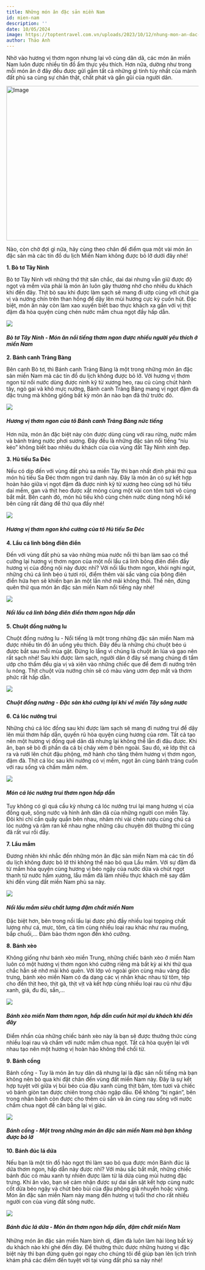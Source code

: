 ```yaml
---
title: Những món ăn đặc sản miền Nam
id: mien-nam
description: ''
date: 10/05/2024
image: https://toptentravel.com.vn/uploads/2023/10/12/nhung-mon-an-dac-san-mien-nam-1.jpg
author: Thảo Anh
---
```


Nhờ vào hương vị thơm ngon nhưng lại vô cùng dân dã, các món ăn miền Nam luôn được nhiều tín đồ ẩm thực yêu thích. Hơn nữa, dường như trong mỗi món ăn ở đây đều được gửi gắm tất cả những gì tinh túy nhất của mảnh đất phù sa cùng sự chân thật, chất phát và gần gũi của người dân.

<img
	className="!w-full"
	src="https://toptentravel.com.vn/uploads/2023/10/12/nhung-mon-an-dac-san-mien-nam-1.jpg"
	width="718"
	height="404"
	alt="Image"
/>

Nào, còn chờ đợi gì nữa, hãy cùng theo chân để điểm qua một vài món ăn đặc sản mà các tín đồ du lịch Miền Nam không được bỏ lỡ dưới đây nhé!

**1. Bò tơ Tây Ninh**

Bò tơ Tây Ninh với những thớ thịt săn chắc, dai dai nhưng vẫn giữ được độ ngọt và mềm vừa phải là món ăn luôn gây thương nhớ cho nhiều du khách khi đến đây. Thịt bò sau khi được làm sạch sẽ mang đi ướp cùng với chút gia vị và nướng chín trên than hồng để dậy lên mùi hương cực kỳ cuốn hút. Đặc biệt, món ăn này còn làm xao xuyến biết bao thực khách xa gần với vị thịt đậm đà hòa quyện cùng chén nước mắm chua ngọt đầy hấp dẫn.

![](https://toptentravel.com.vn/uploads/2023/10/12/nhung-mon-an-dac-san-mien-nam-2.jpg)

#### _Bò tơ Tây Ninh - Món ăn nổi tiếng thơm ngon được nhiều người yêu thích ở miền Nam_

**2. Bánh canh Trảng Bàng**

Bên cạnh Bò tơ, thì Bánh canh Trảng Bàng là một trong những món ăn đặc sản miền Nam mà các tín đồ du lịch không được bỏ lỡ. Với hương vị thơm ngon từ nồi nước dùng được ninh kỹ từ xương heo, rau củ cùng chút hành tây, ngò gai và khô mực nướng, Bánh canh Trảng Bàng mang vị ngọt đậm đà đặc trưng mà không giống bất kỳ món ăn nào bạn đã thử trước đó.

![](https://toptentravel.com.vn/uploads/2023/10/12/nhung-mon-an-dac-san-mien-nam-3.jpg)

#### _Hương vị thơm ngon của tô Bánh canh Trảng Bàng nức tiếng_

Hơn nữa, món ăn đặc biệt này còn được dùng cùng với rau rừng, nước mắm và bánh tráng nước phơi sương. Đây đều là những đặc sản nổi tiếng “níu kéo” không biết bao nhiêu du khách của của vùng đất Tây Ninh xinh đẹp.

**3. Hủ tiếu Sa Đéc**

Nếu có dịp đến với vùng đất phù sa miền Tây thì bạn nhất định phải thử qua món hủ tiếu Sa Đéc thơm ngon trứ danh này. Đây là món ăn có sự kết hợp hoàn hảo giữa vị ngọt đậm đà được ninh kỹ từ xương heo cùng sợi hủ tiếu dai mềm, gan và thịt heo được xắt mỏng cùng một vài con tôm tươi vô cùng bắt mắt. Bên cạnh đó, món hủ tiếu khô cùng chén nước dùng nóng hổi kế bên cũng rất đáng để thử qua đấy nhé!

![](https://toptentravel.com.vn/uploads/2023/10/12/nhung-mon-an-dac-san-mien-nam-4.png)

#### _Hương vị thơm ngon khó cưỡng của tô Hủ tiếu Sa Đéc_

**4. Lẩu cá linh bông điên điển**

Đến với vùng đất phù sa vào những mùa nước nổi thì bạn làm sao có thể cưỡng lại hương vị thơm ngon của một nồi lẩu cá linh bông điên điển đầy hương vị của đồng nội này được nhỉ? Với nồi lẩu thơm ngon, khói nghi ngút, những chú cá linh béo ú tươi rói, điểm thêm vài sắc vàng của bông điên điển hứa hẹn sẽ khiến bạn ăn một lần nhớ mãi không thôi. Thế nên, đừng quên thử qua món ăn đặc sản miền Nam nổi tiếng này nhé!

![](https://toptentravel.com.vn/uploads/2023/10/12/nhung-mon-an-dac-san-mien-nam-5.jpg)

#### _Nồi lẩu cá linh bông điên điển thơm ngon hấp dẫn_

**5. Chuột đồng nướng lu**

Chuột đồng nướng lu - Nổi tiếng là một trong những đặc sản miền Nam mà được nhiều tín đồ ăn uống yêu thích. Đây đều là những chú chuột béo ú được bắt sau mỗi mùa gặt. Đừng lo lắng vì chúng là chuột ăn lúa và gạo nên rất sạch nhé! Sau khi được làm sạch, người dân ở đây sẽ mang chúng đi tẩm ướp cho thấm đều gia vị và xiên vào những chiếc que để đem đi nướng trên lu nóng. Thịt chuột vừa nướng chín sẽ có màu vàng ươm đẹp mắt và thơm phức rất hấp dẫn.

![](https://toptentravel.com.vn/uploads/2023/10/12/nhung-mon-an-dac-san-mien-nam-6.jpg)

#### _Chuột đồng nướng - Đặc sản khó cưỡng lại khi về miền Tây sông nước_

**6. Cá lóc nướng trui**

Những chú cá lóc đồng sau khi được làm sạch sẽ mang đi nướng trui để dậy lên mùi thơm hấp dẫn, quyến rũ hòa quyện cùng hương của rơm. Tất cả tạo nên một hương vị đồng quê dân dã nhưng lại không thể lẫn đi đâu được. Khi ăn, bạn sẽ bỏ đi phần da cá bị cháy xém ở bên ngoài. Sau đó, xẻ lớp thịt cá ra và rưới lên chút đậu phộng, mỡ hành cho tăng thêm hương vị thơm ngon, đậm đà. Thịt cá lóc sau khi nướng có vị mềm, ngọt ăn cùng bánh tráng cuốn với rau sống và chấm mắm nêm.

![](https://toptentravel.com.vn/uploads/2023/10/12/nhung-mon-an-dac-san-mien-nam-7.jpg)

#### _Món cá lóc nướng trui thơm ngon hấp dẫn_

Tuy không có gì quá cầu kỳ nhưng cá lóc nướng trui lại mang hương vị của đồng quê, sông nước và hình ảnh dân dã của những người con miền Tây. Đôi khi chỉ cần quây quần bên nhau, nhâm nhi vài chén rượu cùng chú cá lóc nướng và râm ran kể nhau nghe những câu chuyện đời thường thì cũng đã rất vui rồi đấy.

**7. Lẩu mắm**

Đương nhiên khi nhắc đến những món ăn đặc sản miền Nam mà các tín đồ du lịch không được bỏ lỡ thì không thể nào bỏ qua Lẩu mắm. Với sự đậm đà từ mắm hòa quyện cùng hương vị béo ngậy của nước dừa và chút ngọt thanh từ nước hầm xương, lẩu mắm đã làm nhiều thực khách mê say đắm khi đến vùng đất miền Nam phù sa này.

![](https://toptentravel.com.vn/uploads/2023/10/12/nhung-mon-an-dac-san-mien-nam-8.jpg)

#### _Nồi lẩu mắm siêu chất lượng đậm chất miền Nam_

Đặc biệt hơn, bên trong nồi lẩu lại được phủ đầy nhiều loại topping chất lượng như cá, mực, tôm, cà tím cùng nhiều loại rau khác như rau muống, bắp chuối,... Đảm bảo thơm ngon đến khó cưỡng.

**8. Bánh xèo**

Không giống như bánh xèo miền Trung, những chiếc bánh xèo ở miền Nam luôn có một hương vị thơm ngon khó cưỡng riêng mà bất kỳ ai khi thử qua chắc hẳn sẽ nhớ mãi khó quên. Với lớp vỏ ngoài giòn cùng màu vàng đặc trưng, bánh xèo miền Nam có đa dạng các vị nhân khác nhau từ tôm, tép cho đến thịt heo, thịt gà, thịt vịt và kết hợp cùng nhiều loại rau củ như đậu xanh, giá, đu đủ, sắn,...

![](https://toptentravel.com.vn/uploads/2023/10/12/nhung-mon-an-dac-san-mien-nam-9.jpg)

#### _Bánh xèo miền Nam thơm ngon, hấp dẫn cuốn hút mọi du khách khi đến đây_

Điểm nhấn của những chiếc bánh xèo này là bạn sẽ được thưởng thức cùng nhiều loại rau và chấm với nước mắm chua ngọt. Tất cả hòa quyện lại với nhau tạo nên một hương vị hoàn hảo không thể chối từ.

**9. Bánh cống**

Bánh cống - Tuy là món ăn tuy dân dã nhưng lại là đặc sản nổi tiếng mà bạn không nên bỏ qua khi đặt chân đến vùng đất miền Nam này. Đây là sự kết hợp tuyệt vời giữa vị bùi béo của đậu xanh cùng thịt băm, tôm tươi và chiếc vỏ bánh giòn tan được chiên trong chảo ngập dầu. Để không “bị ngán”, bên trong nhân bánh còn được cho thêm củ sắn và ăn cùng rau sống với nước chấm chua ngọt để cân bằng lại vị giác.

![](https://toptentravel.com.vn/uploads/2023/10/12/nhung-mon-an-dac-san-mien-nam-10.jpg)

#### _Bánh cống - Một trong những món ăn đặc sản miền Nam mà bạn không được bỏ lỡ_

**10. Bánh đúc lá dứa**

Nếu bạn là một tín đồ hảo ngọt thì làm sao bỏ qua được món Bánh đúc lá dứa thơm ngon, hấp dẫn này được nhỉ? Với màu sắc bắt mắt, những chiếc bánh đúc có màu xanh tự nhiên được làm từ lá dứa cùng mùi hương đặc trưng. Khi ăn vào, bạn sẽ cảm nhận được sự dai sần sật kết hợp cùng nước cốt dừa béo ngậy và chút béo bùi của đậu phộng giã nhuyễn hoặc vừng. Món ăn đặc sản miền Nam này mang đến hương vị tuổi thơ cho rất nhiều người con của vùng đất sông nước.

![](https://toptentravel.com.vn/uploads/2023/10/12/nhung-mon-an-dac-san-mien-nam-11.jpg)

#### _Bánh đúc lá dứa - Món ăn thơm ngon hấp dẫn, đậm chất miền Nam_

Những món ăn đặc sản miền Nam bình dị, đậm đà luôn làm hài lòng bất kỳ du khách nào khi ghé đến đây. Để thưởng thức được những hương vị đặc biệt này thì bạn đừng quên gọi ngay cho chúng tôi để giúp bạn lên lịch trình khám phá các điểm đến tuyệt vời tại vùng đất phù sa này nhé!
